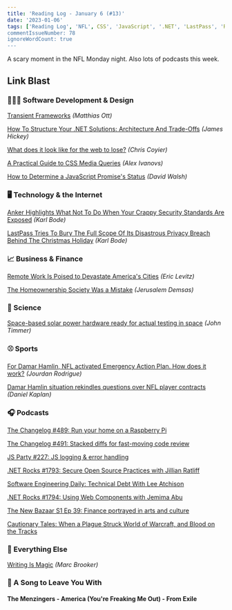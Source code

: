 ```yaml
---
title: 'Reading Log - January 6 (#13)'
date: '2023-01-06'
tags: ['Reading Log', 'NFL', CSS', 'JavaScript', '.NET', 'LastPass', 'Remote Work']
commentIssueNumber: 78
ignoreWordCount: true
---
```


A scary moment in the NFL Monday night. Also lots of podcasts this week.

## Link Blast

### 👨🏼‍💻 Software Development & Design

[Transient Frameworks](https://matthiasott.com/notes/transient-frameworks) *(Matthias Ott)*

[How To Structure Your .NET Solutions: Architecture And Trade-Offs](https://www.jamesmichaelhickey.com/how-to-structure-your-dot-net-solutions-design-and-trade-offs/?utm_source=csharpdigest&utm_medium&utm_campaign=1462) *(James Hickey)*

[What does it look like for the web to lose?](https://chriscoyier.net/2023/01/04/what-does-it-look-like-for-the-web-to-lose/) *(Chris Coyier)*

[A Practical Guide to CSS Media Queries](https://stackdiary.com/css-media-queries/) *(Alex Ivanovs)*

[How to Determine a JavaScript Promise's Status](https://davidwalsh.name/get-promise-status) *(David Walsh)*

### 🖥 Technology & the Internet

[Anker Highlights What Not To Do When Your Crappy Security Standards Are Exposed](https://www.techdirt.com/2022/12/21/anker-highlights-what-not-to-do-when-your-crappy-security-standards-are-exposed/) *(Karl Bode)*

[LastPass Tries To Bury The Full Scope Of Its Disastrous Privacy Breach Behind The Christmas Holiday](https://www.techdirt.com/2022/12/28/lastpass-tries-to-bury-the-full-scope-of-its-disastrous-privacy-breach-behind-the-christmas-holiday/) *(Karl Bode)*

### 📈 Business & Finance

[Remote Work Is Poised to Devastate America's Cities](https://nymag.com/intelligencer/2022/12/remote-work-is-poised-to-devastate-americas-cities.html) *(Eric Levitz)*

[The Homeownership Society Was a Mistake](https://www.theatlantic.com/newsletters/archive/2022/12/homeownership-real-estate-investment-renting/672511/) *(Jerusalem Demsas)*

### 🔬 Science

[Space-based solar power hardware ready for actual testing in space](https://arstechnica.com/science/2023/01/headed-to-space-today-test-hardware-for-a-solar-power-plant/) *(John Timmer)*

### ⚾ Sports

[For Damar Hamlin, NFL activated Emergency Action Plan. How does it work?](https://theathletic.com/4055531/2023/01/04/damar-hamlin-nfl-emergency-plan/) *(Jourdan Rodrigue)*

[Damar Hamlin situation rekindles questions over NFL player contracts](https://theathletic.com/4062586/2023/01/06/damar-hamlin-nfl-contracts-benefits/) *(Daniel Kaplan)*

### 🎧 Podcasts

[The Changelog #489: Run your home on a Raspberry Pi](https://changelog.com/podcast/489)

[The Changelog #491: Stacked diffs for fast-moving code review](https://changelog.com/podcast/491)

[JS Party #227: JS logging & error handling](https://changelog.com/jsparty/227)

[.NET Rocks #1793: Secure Open Source Practices with Jillian Ratliff](https://www.dotnetrocks.com/details/1793)

[Software Engineering Daily: Technical Debt With Lee Atchison](https://softwareengineeringdaily.com/2022/05/18/technical-debt-with-lee-atchison/)

[.NET Rocks #1794: Using Web Components with Jemima Abu](https://www.dotnetrocks.com/details/1794)

[The New Bazaar S1 Ep 39: Finance portrayed in arts and culture](https://shows.acast.com/the-new-bazaar/episodes/finance-portrayed-in-arts-and-culture)

[Cautionary Tales: When a Plague Struck World of Warcraft, and Blood on the Tracks](https://timharford.com/2023/01/cautionary-tales-double-header-when-a-plague-struck-world-of-warcraft-and-blood-on-the-tracks/)

### 🎒 Everything Else

[Writing Is Magic](https://brooker.co.za/blog/2022/11/08/writing.html) *(Marc Brooker)*

### 🎵 A Song to Leave You With

#### The Menzingers - America (You're Freaking Me Out) - From Exile

<YouTubeEmbed
    id="Xn8p_18vN9g"
    title="The Menzingers - America (You're Freaking Me Out) - From Exile"
/>

